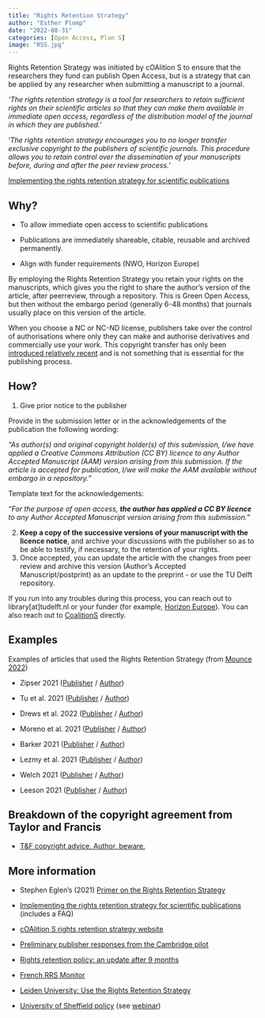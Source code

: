 ```yaml
---
title: "Rights Retention Strategy"
author: "Esther Plomp"
date: "2022-08-31"
categories: [Open Access, Plan S]
image: "RSS.jpg"
---
```


Rights Retention Strategy was initiated by cOAlition S to ensure that the researchers they fund can publish Open Access, but is a strategy that can be applied by any researcher when submitting a manuscript to a journal.

::: callout-note
*'The rights retention strategy is a tool for researchers to retain sufficient rights on their scientific articles so that they can make them available in immediate open access, regardless of the distribution model of the journal in which they are published.'*

'*The rights retention strategy encourages you to no longer transfer exclusive copyright to the publishers of scientific journals. This procedure allows you to retain control over the dissemination of your manuscripts before, during and after the peer review process.*'

[Implementing the rights retention strategy for scientific publications](https://www.ouvrirlascience.fr/implementing-the-rights-retention-strategy-for-scientific-publications/)
:::

## Why?

-   To allow immediate open access to scientific publications

-   Publications are immediately shareable, citable, reusable and archived permanently.

-   Align with funder requirements (NWO, Horizon Europe)

By employing the Rights Retention Strategy you retain your rights on the manuscripts, which gives you the right to share the author's version of the article, after peerreview, through a repository. This is Green Open Access, but then without the embargo period (generally 6-48 months) that journals usually place on this version of the article.

When you choose a NC or NC-ND license, publishers take over the control of authorisations where only they can make and authorise derivatives and commercially use your work. This copyright transfer has only been [introduced relatively recent](https://blogs.lse.ac.uk/impactofsocialsciences/2019/06/03/what-the-history-of-copyright-in-academic-publishing-tells-us-about-open-research/) and is not something that is essential for the publishing process.

## How?

1.  Give prior notice to the publisher

Provide in the submission letter or in the acknowledgements of the publication the following wording:

*"As author(s) and original copyright holder(s) of this submission, I/we have applied a Creative Commons Attribution (CC BY) licence to any Author Accepted Manuscript (AAM) version arising from this submission. If the article is accepted for publication, I/we will make the AAM available without embargo in a repository."*

Template text for the acknowledgements:

*"For the purpose of open access, **the author has applied a CC BY licence** to any Author Accepted Manuscript version arising from this submission."*

2.  **Keep a copy of the successive versions of your manuscript with the licence notice**, and archive your discussions with the publisher so as to be able to testify, if necessary, to the retention of your rights.
3.  Once accepted, you can update the article with the changes from peer review and archive this version (Author's Accepted Manuscript/postprint) as an update to the preprint - or use the TU Delft repository.

If you run into any troubles during this process, you can reach out to library\[at\]tudelft.nl or your funder (for example, [Horizon Europe](https://ec.europa.eu/info/research-and-innovation/contact/research-enquiry-service_en)). You can also reach out to [CoalitionS](info@coalition-s.org) directly.

## Examples

Examples of articles that used the Rights Retention Strategy (from [Mounce 2022](https://doi.org/10.5281/zenodo.7030990))

-   Zipser 2021 ([Publisher](https://doi.org/10.19272%2F202020501003) / [Author](https://www.ncbi.nlm.nih.gov/pmc/articles/PMC7610590/))

-   Tu et al. 2021 ([Publisher](https://doi.org/10.1177/14644207211010836) / [Author](https://aran.library.nuigalway.ie/handle/10379/16760))

-   Drews et al. 2022 ([Publisher](https://doi.org/10.1038/s41586-022-04789-9) / [Author](https://europepmc.org/article/MED/35705807))

-   Moreno et al. 2021 ([Publisher](https://doi.org/10.1038/s41388-021-01748-y) / [Author](https://europepmc.org/article/MED/33742126))

-   Barker 2021 ([Publisher](https://doi.org/10.1002/mdc3.13314) / [Author](https://europepmc.org/article/MED/34765685))

-   Lezmy et al. 2021 ([Publisher](https://doi.org/10.1016/j.neuropharm.2021.108727) / [Author](https://discovery.ucl.ac.uk/id/eprint/10131970/))

-   Welch 2021 ([Publisher](https://doi.org/10.1080/01459740.2021.1961247) / [Author](https://europepmc.org/article/MED/34383573))

-   Leeson 2021 ([Publisher](https://doi.org/10.1021/acs.jmedchem.1c00416) / [Author](https://europepmc.org/article/MED/33983732))

## Breakdown of the copyright agreement from Taylor and Francis

-   [T&F copyright advice. Author, beware.](https://www.coalition-s.org/blog/tf-copyright-advice-author-beware/)

## **More information**

-   Stephen Eglen's (2021) [Primer on the Rights Retention Strategy](http://doi.org/10.5281/zenodo.4668132)

-   [Implementing the rights retention strategy for scientific publications](https://www.ouvrirlascience.fr/implementing-the-rights-retention-strategy-for-scientific-publications/) (includes a FAQ)

-   [cOAlition S rights retention strategy website](https://www.coalition-s.org/resources/rights-retention-strategy/)

-   [Preliminary publisher responses from the Cambridge pilot](https://unlockingresearch-blog.lib.cam.ac.uk/?p=3361)

-   [Rights retention policy: an update after 9 months](https://libraryblogs.is.ed.ac.uk/openscholarship/2022/10/14/rights-retention-policy-an-update-after-9-months/)

-   [French RRS Monitor](https://ml4rrieu.github.io/rrs/)

-   [Leiden University: Use the Rights Retention Strategy](https://www.digitalscholarshipleiden.nl/articles/use-the-rights-retention-strategy-publish-with-a-publisher-while-retaining-sufficient-rights-for-full-open-access)

-   [University of Sheffield policy](https://www.sheffield.ac.uk/library/copyright/research-publications-copyright-policy) (see [webinar](https://doi.org/10.15131/shef.data.22116983.v1))
